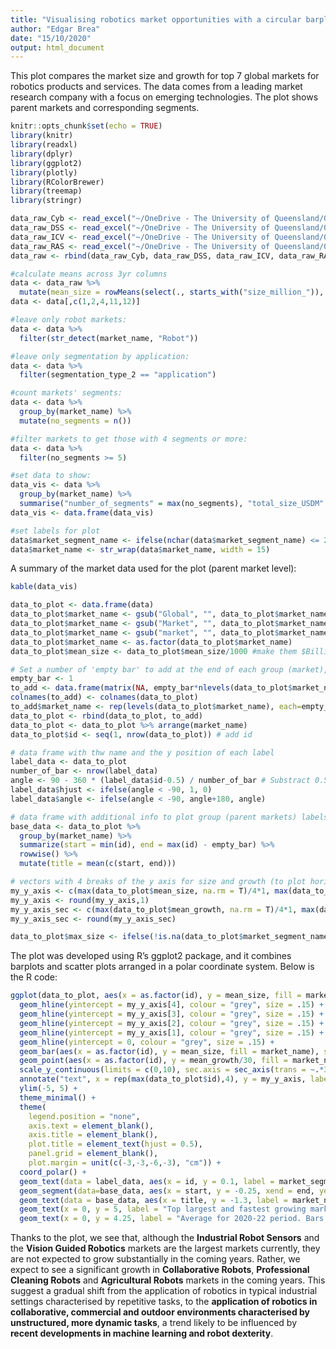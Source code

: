 ```yaml
---
title: "Visualising robotics market opportunities with a circular barplot"
author: "Edgar Brea"
date: "15/10/2020"
output: html_document
---
```


<style type="text/css">
.main-container {
  max-width: 85%;
  margin-left: auto;
  margin-right: auto;
}
</style>

This plot compares the market size and growth for top 7 global markets for robotics products and services. The data comes from a leading market research company with a focus on emerging technologies. The plot shows parent markets and corresponding segments.

```r
knitr::opts_chunk$set(echo = TRUE)
library(knitr)
library(readxl)
library(dplyr)
library(ggplot2)
library(plotly)
library(RColorBrewer)
library(treemap)
library(stringr)
```

```r
data_raw_Cyb <- read_excel("~/OneDrive - The University of Queensland/03 CSIRO CPS Strategic Opportunities/05 Data/Phase 2/Technavio Reports/Technavio market data - R ready/market_segments_Cyb.xlsx")
data_raw_DSS <- read_excel("~/OneDrive - The University of Queensland/03 CSIRO CPS Strategic Opportunities/05 Data/Phase 2/Technavio Reports/Technavio market data - R ready/market_segments_DSS.xlsx")
data_raw_ICV <- read_excel("~/OneDrive - The University of Queensland/03 CSIRO CPS Strategic Opportunities/05 Data/Phase 2/Technavio Reports/Technavio market data - R ready/market_segments_ICV.xlsx")
data_raw_RAS <- read_excel("~/OneDrive - The University of Queensland/03 CSIRO CPS Strategic Opportunities/05 Data/Phase 2/Technavio Reports/Technavio market data - R ready/market_segments_RAS.xlsx")
data_raw <- rbind(data_raw_Cyb, data_raw_DSS, data_raw_ICV, data_raw_RAS)
```

```r
#calculate means across 3yr columns
data <- data_raw %>% 
  mutate(mean_size = rowMeans(select(., starts_with("size_million_")), na.rm = T), mean_growth = rowMeans(select(., starts_with("yoy_growth_perc_")), na.rm = T))
data <- data[,c(1,2,4,11,12)]

#leave only robot markets:
data <- data %>%
  filter(str_detect(market_name, "Robot"))

#leave only segmentation by application:
data <- data %>%
  filter(segmentation_type_2 == "application")

#count markets' segments:
data <- data %>%
  group_by(market_name) %>%
  mutate(no_segments = n())

#filter markets to get those with 4 segments or more:
data <- data %>%
  filter(no_segments >= 5)

#set data to show:
data_vis <- data %>%
  group_by(market_name) %>%
  summarise("number_of_segments" = max(no_segments), "total_size_USDM" = round(sum(mean_size), 2), "avg_growth_rate_YoY_pct" = round(mean(mean_growth), 2))
data_vis <- data.frame(data_vis)

#set labels for plot
data$market_segment_name <- ifelse(nchar(data$market_segment_name) <= 25, data$market_segment_name, paste0(substr(data$market_segment_name,1,25), "..."))
data$market_name <- str_wrap(data$market_name, width = 15)
```

A summary of the market data used for the plot (parent market level):

```r
kable(data_vis)
```

```r
data_to_plot <- data.frame(data)
data_to_plot$market_name <- gsub("Global", "", data_to_plot$market_name) #remove "global" from market names
data_to_plot$market_name <- gsub("Market", "", data_to_plot$market_name) #remove "Market" from market names
data_to_plot$market_name <- gsub("market", "", data_to_plot$market_name) #remove "market" from market names
data_to_plot$market_name <- as.factor(data_to_plot$market_name)
data_to_plot$mean_size <- data_to_plot$mean_size/1000 #make them $Billion rather than $Million

# Set a number of 'empty bar' to add at the end of each group (market), then rbind it to the data to plot
empty_bar <- 1
to_add <- data.frame(matrix(NA, empty_bar*nlevels(data_to_plot$market_name), ncol(data_to_plot)))
colnames(to_add) <- colnames(data_to_plot)
to_add$market_name <- rep(levels(data_to_plot$market_name), each=empty_bar)
data_to_plot <- rbind(data_to_plot, to_add)
data_to_plot <- data_to_plot %>% arrange(market_name)
data_to_plot$id <- seq(1, nrow(data_to_plot)) # add id

# data frame with thw name and the y position of each label
label_data <- data_to_plot
number_of_bar <- nrow(label_data)
angle <- 90 - 360 * (label_data$id-0.5) / number_of_bar # Substract 0.5 because the letter must have the angle of the center of the bars. Not extreme right(1) or extreme left (0)
label_data$hjust <- ifelse(angle < -90, 1, 0)
label_data$angle <- ifelse(angle < -90, angle+180, angle)

# data frame with additional info to plot group (parent markets) labels
base_data <- data_to_plot %>% 
  group_by(market_name) %>% 
  summarize(start = min(id), end = max(id) - empty_bar) %>% 
  rowwise() %>% 
  mutate(title = mean(c(start, end)))

# vectors with 4 breaks of the y axis for size and growth (to plot horizontal/circular lines)
my_y_axis <- c(max(data_to_plot$mean_size, na.rm = T)/4*1, max(data_to_plot$mean_size, na.rm = T)/4*2, max(data_to_plot$mean_size, na.rm = T)/4*3, max(data_to_plot$mean_size, na.rm = T)/4*4)
my_y_axis <- round(my_y_axis,1)
my_y_axis_sec <- c(max(data_to_plot$mean_growth, na.rm = T)/4*1, max(data_to_plot$mean_growth, na.rm = T)/4*2, max(data_to_plot$mean_growth, na.rm = T)/4*3, max(data_to_plot$mean_growth, na.rm = T)/4*4)
my_y_axis_sec <- round(my_y_axis_sec)

data_to_plot$max_size <- ifelse(!is.na(data_to_plot$market_segment_name), max(data_to_plot$mean_size, na.rm = T), NA)
```

The plot was developed using R's ggplot2 package, and it combines barplots and scatter plots arranged in a polar coordinate system. Below is the R code:

```r
ggplot(data_to_plot, aes(x = as.factor(id), y = mean_size, fill = market_name)) +
  geom_hline(yintercept = my_y_axis[4], colour = "grey", size = .15) +
  geom_hline(yintercept = my_y_axis[3], colour = "grey", size = .15) +
  geom_hline(yintercept = my_y_axis[2], colour = "grey", size = .15) +
  geom_hline(yintercept = my_y_axis[1], colour = "grey", size = .15) +
  geom_hline(yintercept = 0, colour = "grey", size = .15) +
  geom_bar(aes(x = as.factor(id), y = mean_size, fill = market_name), stat = "identity", width = 0.6) + #market size
  geom_point(aes(x = as.factor(id), y = mean_growth/30, fill = market_name), colour = "grey30", shape = 21, size = 2, stroke = .75) + #market growth
  scale_y_continuous(limits = c(0,10), sec.axis = sec_axis(trans = ~.*30)) +
  annotate("text", x = rep(max(data_to_plot$id),4), y = my_y_axis, label = paste0("$", as.character(my_y_axis), "B|", as.character(my_y_axis_sec), "%"), color="grey55", size = 2.5 , angle = 0, fontface="bold", hjust=0.5) +
  ylim(-5, 5) +
  theme_minimal() +
  theme(
    legend.position = "none",
    axis.text = element_blank(),
    axis.title = element_blank(),
    plot.title = element_text(hjust = 0.5),
    panel.grid = element_blank(),
    plot.margin = unit(c(-3,-3,-6,-3), "cm")) +
  coord_polar() + 
  geom_text(data = label_data, aes(x = id, y = 0.1, label = market_segment_name, hjust = hjust), color = "grey25", fontface = "bold", size = 2.75, angle = label_data$angle, inherit.aes = F) + #market segment labels
  geom_segment(data=base_data, aes(x = start, y = -0.25, xend = end, yend = -.25), colour = "black", alpha=0.8, size=0.7 , inherit.aes = FALSE )  +
  geom_text(data = base_data, aes(x = title, y = -1.3, label = market_name, colour = market_name), size = 3.25, fontface = "bold", inherit.aes = F) + #market label
  geom_text(x = 0, y = 5, label = "Top largest and fastest growing market segments for robotics products and services", size = 6) + #title
  geom_text(x = 0, y = 4.25, label = "Average for 2020-22 period. Bars represent market size in US$ Billion. Dots represent year-over-year percentage growth.", size = 3.75) #subtitle
```
Thanks to the plot, we see that, although the **Industrial Robot Sensors** and the **Vision Guided Robotics** markets are the largest markets currently, they are not expected to grow substantially in the coming years. Rather, we expect to see a significant growth in **Collaborative Robots**, **Professional Cleaning Robots** and **Agricultural Robots** markets in the coming years. This suggest a gradual shift from the application of robotics in typical industrial settings characterised by repetitive tasks, to the **application of robotics in collaborative, commercial and outdoor environments characterised by unstructured, more dynamic tasks**, a trend likely to be influenced by **recent developments in machine learning and robot dexterity**.


